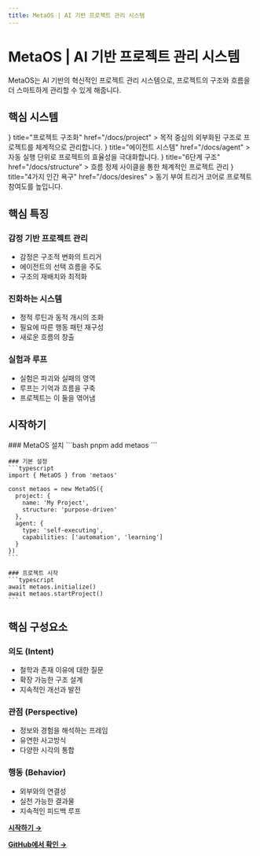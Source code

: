```yaml
---
title: MetaOS | AI 기반 프로젝트 관리 시스템
---
```



# MetaOS | AI 기반 프로젝트 관리 시스템

MetaOS는 AI 기반의 혁신적인 프로젝트 관리 시스템으로, 프로젝트의 구조와 흐름을 더 스마트하게 관리할 수 있게 해줍니다.

## 핵심 시스템

<Cards>
    <Cards.Card
        icon={<Layers/>}
        title="프로젝트 구조화"
        href="/docs/project"
    >
        목적 중심의 외부화된 구조로 프로젝트를 체계적으로 관리합니다.
    </Cards.Card>
    <Cards.Card
        icon={<Brain/>}
        title="에이전트 시스템"
        href="/docs/agent"
    >
        자동 실행 단위로 프로젝트의 효율성을 극대화합니다.
    </Cards.Card>
    <Cards.Card
        icon={<Zap/>}
        title="6단계 구조"
        href="/docs/structure"
    >
        흐름 정제 사이클을 통한 체계적인 프로젝트 관리
    </Cards.Card>
    <Cards.Card
        icon={<Heart/>}
        title="4가지 인간 욕구"
        href="/docs/desires"
    >
        동기 부여 트리거 코어로 프로젝트 참여도를 높입니다.
    </Cards.Card>
</Cards>

## 핵심 특징

### 감정 기반 프로젝트 관리
- 감정은 구조적 변화의 트리거
- 에이전트의 선택 흐름을 주도
- 구조의 재배치와 최적화

### 진화하는 시스템
- 정적 루틴과 동적 개시의 조화
- 필요에 따른 행동 패턴 재구성
- 새로운 흐름의 창출

### 실험과 루프
- 실험은 파괴와 실패의 영역
- 루프는 기억과 흐름을 구축
- 프로젝트는 이 둘을 엮어냄

## 시작하기

<Steps>
    ### MetaOS 설치
    ```bash
    pnpm add metaos
    ```

    ### 기본 설정
    ```typescript
    import { MetaOS } from 'metaos'
    
    const metaos = new MetaOS({
      project: {
        name: 'My Project',
        structure: 'purpose-driven'
      },
      agent: {
        type: 'self-executing',
        capabilities: ['automation', 'learning']
      }
    })
    ```

    ### 프로젝트 시작
    ```typescript
    await metaos.initialize()
    await metaos.startProject()
    ```
</Steps>

## 핵심 구성요소

### 의도 (Intent)
- 철학과 존재 이유에 대한 질문
- 확장 가능한 구조 설계
- 지속적인 개선과 발전

### 관점 (Perspective)
- 정보와 경험을 해석하는 프레임
- 유연한 사고방식
- 다양한 시각의 통합

### 행동 (Behavior)
- 외부와의 연결성
- 실천 가능한 결과물
- 지속적인 피드백 루프

[**시작하기 →**](/docs/getting-started)

[**GitHub에서 확인 →**](https://github.com/rklpoi5678/metaos)
